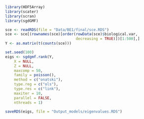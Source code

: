 
```r
library(HDF5Array)
library(scater)
library(scran)
library(sgdGMF)
```

```r
sce <- readRDS(file = "Data/BE1/final/sce.RDS")
sce <- sce[(rownames(sce)[order(rowData(sce)$biological.var, 
                                decreasing = TRUE)])[1:500],]
Y <- as.matrix(t(counts(sce)))

```


```r
set.seed(100)
eigs <- sgdgmf.rank(Y,
    X = NULL,
    Z = NULL,
    maxcomp = 50,
    family = poisson(),
    method = c("onatski"),
    type.reg = c("ols"),
    type.res = c("link"),
    maxiter = 10,
    parallel = FALSE,
    nthreads = 1)

saveRDS(eigs, file = "Output_models/eigenvalues.RDS")
```



